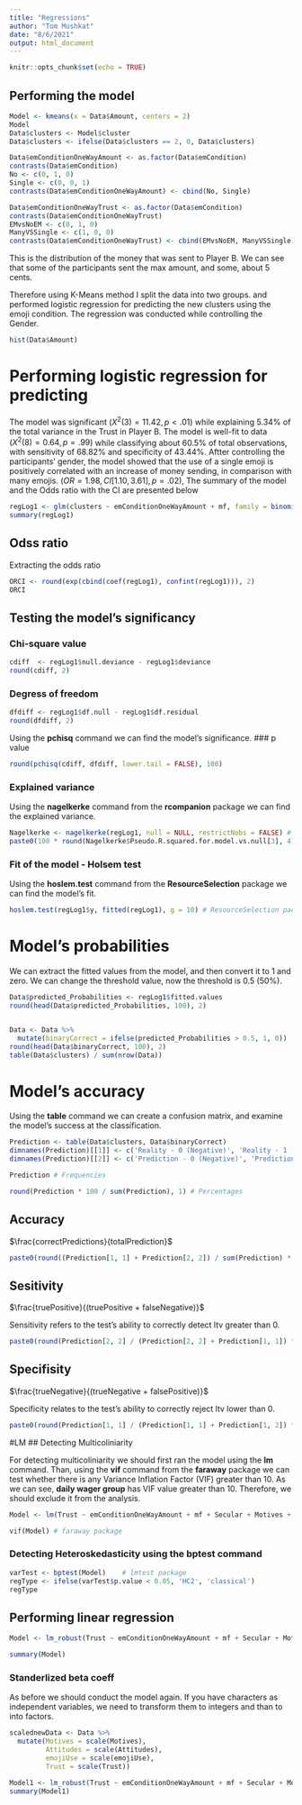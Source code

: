 ```yaml
---
title: "Regressions"
author: "Tom Mushkat"
date: "8/6/2021"
output: html_document
---
```


```r
knitr::opts_chunk$set(echo = TRUE)
```

## Performing the model
```r
Model <- kmeans(x = Data$Amount, centers = 2)
Model
Data$clusters <- Model$cluster
Data$clusters <- ifelse(Data$clusters == 2, 0, Data$clusters)

Data$emConditionOneWayAmount <- as.factor(Data$emCondition)
contrasts(Data$emCondition)
No <- c(0, 1, 0)
Single <- c(0, 0, 1)
contrasts(Data$emConditionOneWayAmount) <- cbind(No, Single)

Data$emConditionOneWayTrust <- as.factor(Data$emCondition)
contrasts(Data$emConditionOneWayTrust)
EMvsNoEM <- c(0, 1, 0)
ManyVSSingle <- c(1, 0, 0)
contrasts(Data$emConditionOneWayTrust) <- cbind(EMvsNoEM, ManyVSSingle)
```

This is the distribution of the money that was sent to Player B.
We can see that some of the participants sent the max amount, and some, about 5 cents.

Therefore using K-Means method I split the data into two groups. and performed logistic regression for predicting the new clusters using the emoji condition.
The regression was conducted while controlling the Gender.
```r
hist(Data$Amount)
```

# Performing logistic regression for predicting 

The model was significant $(X^2(3) = 11.42, p < .01)$ while explaining 5.34% of the total variance in the Trust in Player B.
The model is well-fit to data $(X^2(8) = 0.64, p = .99)$ while classifying about 60.5% of total observations, with sensitivity of 68.82% and specificity of 43.44%.
Aftter controlling the participants' gender, the model showed that the use of a single emoji is positively correlated with an increase of money sending, in comparison with many emojis. ($OR = 1.98, CI[1.10, 3.61], p = .02)$,
The summary of the model and the Odds ratio with the CI are presented below


```r
regLog1 <- glm(clusters ~ emConditionOneWayAmount + mf, family = binomial('logit'), data = Data)
summary(regLog1)
```

## Odss ratio
Extracting the odds ratio
```r
ORCI <- round(exp(cbind(coef(regLog1), confint(regLog1))), 2) 
ORCI
```

## Testing the model's significancy
### Chi-square value

```r
cdiff  <- regLog1$null.deviance - regLog1$deviance
round(cdiff, 2)
```

### Degress of freedom

```r
dfdiff <- regLog1$df.null - regLog1$df.residual
round(dfdiff, 2)
```

Using the **pchisq** command we can find the model's significance.
### p value
```r
round(pchisq(cdiff, dfdiff, lower.tail = FALSE), 100)
```

### Explained variance

Using the **nagelkerke** command from the **rcompanion** package we can find the explained variance.
```r
Nagelkerke <- nagelkerke(regLog1, null = NULL, restrictNobs = FALSE) # rcompanion package
paste0(100 * round(Nagelkerke$Pseudo.R.squared.for.model.vs.null[3], 4), "%")
```

### Fit of the model - Holsem test
Using the **hoslem.test** command from the **ResourceSelection** package we can find the model's fit.
```r
hoslem.test(regLog1$y, fitted(regLog1), g = 10) # ResourceSelection package
```


# Model's probabilities
We can extract the fitted values from the model, and then convert it to 1 and zero.
We can change the threshold value, now the threshold is 0.5 (50%). 
```r
Data$predicted_Probabilities <- regLog1$fitted.values
round(head(Data$predicted_Probabilities, 100), 2)


Data <- Data %>% 
  mutate(binaryCorrect = ifelse(predicted_Probabilities > 0.5, 1, 0))  ## here you cange cahge the threshold 
round(head(Data$binaryCorrect, 100), 2)
table(Data$clusters) / sum(nrow(Data))
```



# Model's accuracy
Using the **table** command we can create a confusion matrix, and examine the model's success at the classification.
```r
Prediction <- table(Data$clusters, Data$binaryCorrect)
dimnames(Prediction)[[1]] <- c('Reality - 0 (Negative)', 'Reality - 1 (Positive)')
dimnames(Prediction)[[2]] <- c('Prediction - 0 (Negative)', 'Prediction - 1 (Positive)')

Prediction # Frequencies 

round(Prediction * 100 / sum(Prediction), 1) # Percentages
```

## Accuracy 

$\frac{correctPredictions}{totalPrediction}$

```r
paste0(round((Prediction[1, 1] + Prediction[2, 2]) / sum(Prediction) * 100, 2), "%")
```

## Sesitivity 

$\frac{truePositive}{(truePositive + falseNegative)}$

Sensitivity refers to the test's ability to correctly detect ltv greater than 0.

```r
paste0(round(Prediction[2, 2] / (Prediction[2, 2] + Prediction[1, 1]) * 100, 2), "%")
```

## Specifisity 

$\frac{trueNegative}{(trueNegative + falsePositive)}$

Specificity relates to the test's ability to correctly reject ltv lower than 0.

```r
paste0(round(Prediction[1, 1] / (Prediction[1, 1] + Prediction[1, 2]) * 100, 2), "%")
```



#LM
## Detecting Multicoliniarity

For detecting multicoliniarity we should first ran the model using the **lm** command.
Than, using the **vif** command from the **faraway** package we can test whether there is any Variance Inflation Factor (VIF) greater than 10.
As we can see, **daily wager group**  has VIF value greater than 10. Therefore, we should exclude it from the analysis.
```r
Model <- lm(Trust ~ emConditionOneWayAmount + mf + Secular + Motives + Attitudes + emojiUse, data = Data) 

vif(Model) # faraway package
```

### Detecting Heteroskedasticity using the bptest command

```r
varTest <- bptest(Model)    # lmtest package
regType <- ifelse(varTest$p.value < 0.05, 'HC2', 'classical')
regType
```


## Performing linear regression

```r
Model <- lm_robust(Trust ~ emConditionOneWayAmount + mf + Secular + Motives + Attitudes + emojiUse, se_type =  regType, data = Data)

summary(Model)
```


### Standerlized beta coeff 
As before we should conduct the model again.
If you have characters as independent variables, we need to transform them to integers and than to into factors. 
```r
scalednewData <- Data %>% 
  mutate(Motives = scale(Motives),
         Attitudes = scale(Attitudes),
         emojiUse = scale(emojiUse),
         Trust = scale(Trust))

Model1 <- lm_robust(Trust ~ emConditionOneWayAmount + mf + Secular + Motives + Attitudes + emojiUse, se_type = regType, data = scalednewData) # estimatr package
summary(Model1)
```
